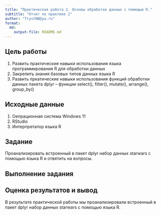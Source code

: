 ---
title: "Практическая работа 2. Основы обработки данных с помощью R."
subtitle: "Отчет по практике 2"
author: "TrystNB@ya.ru"
format: 
  md:
    output-file: README.md
---

## Цель работы

1. Развить практические навыки использования языка программирования R для обработки данных
2. Закрепить знания базовых типов данных языка R
3. Развить пркатические навыки использования функций обработки данных пакета dplyr – функции select(), filter(), mutate(), arrange(), group_by()


## Исходные данные

1.  Оепрационная система Windows 11 
2.  RStudio
3.  Интерпретатор языка R
     

## Задание 

Проанализировать встроенный в пакет dplyr набор данных starwars с помощью языка R и ответить на вопросы.


## Выполнение задания






## Оценка результатов и вывод

В результате практической работы мы проанализировали встроенный в пакет dplyr набор данных starwars с помощью языка R.
